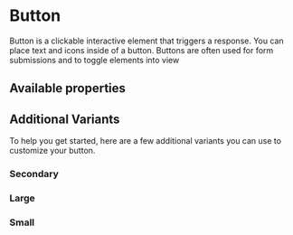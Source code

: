 

<Meta of={ButtonStories} />

# Button

Button is a clickable interactive element that triggers a response. You can place text and icons inside of a button. Buttons are often used for form submissions and to toggle elements into view

<Canvas>
  <Story of={ButtonStories.Primary} />
</Canvas>

## Available properties

<Controls of={ButtonStories.Primary} />

## Additional Variants

To help you get started, here are a few additional variants you can use to customize your button.

### Secondary

<Story of={ButtonStories.Secondary} />

### Large

<Story of={ButtonStories.Large} />

### Small

<Story of={ButtonStories.Small} />
